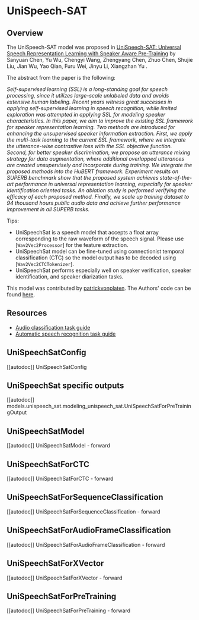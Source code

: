 <!--Copyright 2021 The HuggingFace Team. All rights reserved.

Licensed under the Apache License, Version 2.0 (the "License"); you may not use this file except in compliance with
the License. You may obtain a copy of the License at

http://www.apache.org/licenses/LICENSE-2.0

Unless required by applicable law or agreed to in writing, software distributed under the License is distributed on
an "AS IS" BASIS, WITHOUT WARRANTIES OR CONDITIONS OF ANY KIND, either express or implied. See the License for the
specific language governing permissions and limitations under the License.
-->

# UniSpeech-SAT

## Overview

The UniSpeech-SAT model was proposed in [UniSpeech-SAT: Universal Speech Representation Learning with Speaker Aware
Pre-Training](https://arxiv.org/abs/2110.05752) by Sanyuan Chen, Yu Wu, Chengyi Wang, Zhengyang Chen, Zhuo Chen,
Shujie Liu, Jian Wu, Yao Qian, Furu Wei, Jinyu Li, Xiangzhan Yu .

The abstract from the paper is the following:

*Self-supervised learning (SSL) is a long-standing goal for speech processing, since it utilizes large-scale unlabeled
data and avoids extensive human labeling. Recent years witness great successes in applying self-supervised learning in
speech recognition, while limited exploration was attempted in applying SSL for modeling speaker characteristics. In
this paper, we aim to improve the existing SSL framework for speaker representation learning. Two methods are
introduced for enhancing the unsupervised speaker information extraction. First, we apply the multi-task learning to
the current SSL framework, where we integrate the utterance-wise contrastive loss with the SSL objective function.
Second, for better speaker discrimination, we propose an utterance mixing strategy for data augmentation, where
additional overlapped utterances are created unsupervisely and incorporate during training. We integrate the proposed
methods into the HuBERT framework. Experiment results on SUPERB benchmark show that the proposed system achieves
state-of-the-art performance in universal representation learning, especially for speaker identification oriented
tasks. An ablation study is performed verifying the efficacy of each proposed method. Finally, we scale up training
dataset to 94 thousand hours public audio data and achieve further performance improvement in all SUPERB tasks.*

Tips:

- UniSpeechSat is a speech model that accepts a float array corresponding to the raw waveform of the speech signal.
  Please use [`Wav2Vec2Processor`] for the feature extraction.
- UniSpeechSat model can be fine-tuned using connectionist temporal classification (CTC) so the model output has to be
  decoded using [`Wav2Vec2CTCTokenizer`].
- UniSpeechSat performs especially well on speaker verification, speaker identification, and speaker diarization tasks.

This model was contributed by [patrickvonplaten](https://huggingface.co/patrickvonplaten). The Authors' code can be
found [here](https://github.com/microsoft/UniSpeech/tree/main/UniSpeech-SAT).

## Resources

- [Audio classification task guide](./tasks/audio_classification)
- [Automatic speech recognition task guide](./tasks/asr)

## UniSpeechSatConfig

[[autodoc]] UniSpeechSatConfig

## UniSpeechSat specific outputs

[[autodoc]] models.unispeech_sat.modeling_unispeech_sat.UniSpeechSatForPreTrainingOutput

## UniSpeechSatModel

[[autodoc]] UniSpeechSatModel
    - forward

## UniSpeechSatForCTC

[[autodoc]] UniSpeechSatForCTC
    - forward

## UniSpeechSatForSequenceClassification

[[autodoc]] UniSpeechSatForSequenceClassification
    - forward

## UniSpeechSatForAudioFrameClassification

[[autodoc]] UniSpeechSatForAudioFrameClassification
    - forward

## UniSpeechSatForXVector

[[autodoc]] UniSpeechSatForXVector
    - forward

## UniSpeechSatForPreTraining

[[autodoc]] UniSpeechSatForPreTraining
    - forward
